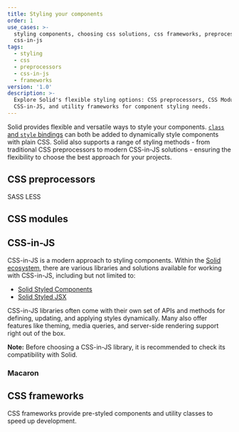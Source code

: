 ```yaml
---
title: Styling your components
order: 1
use_cases: >-
  styling components, choosing css solutions, css frameworks, preprocessors,
  css-in-js
tags:
  - styling
  - css
  - preprocessors
  - css-in-js
  - frameworks
version: '1.0'
description: >-
  Explore Solid's flexible styling options: CSS preprocessors, CSS Modules,
  CSS-in-JS, and utility frameworks for component styling needs.
---
```


Solid provides flexible and versatile ways to style your components.
[`class` and `style` bindings](/concepts/components/class-style) can both be added to dynamically style components with plain CSS.
Solid also supports a range of styling methods - from traditional CSS preprocessors to modern CSS-in-JS solutions - ensuring the flexibility to choose the best approach for your projects.

## CSS preprocessors

<div class="flex flex-col md:grid md:grid-cols-2 md:grid-rows-1  gap-3">

<ImageLinks title="SASS" href="/guides/styling-components/sass" logo="sass" />
<ImageLinks title="LESS" href="/guides/styling-components/less" logo="less" />

</div>

SASS
LESS

## CSS modules

<ImageLinks
	title="CSS Modules"
	href="/guides/styling-components/css-modules"
	logo="cssmodules"
/>

## CSS-in-JS

CSS-in-JS is a modern approach to styling components.
Within the [Solid ecosystem](https://www.solidjs.com/ecosystem), there are various libraries and solutions available for working with CSS-in-JS, including but not limited to:

- [Solid Styled Components](https://github.com/solidjs/solid-styled-components)
- [Solid Styled JSX](https://github.com/solidjs/solid-styled-jsx)

CSS-in-JS libraries often come with their own set of APIs and methods for defining, updating, and applying styles dynamically.
Many also offer features like theming, media queries, and server-side rendering support right out of the box.

**Note:** Before choosing a CSS-in-JS library, it is recommended to check its compatibility with Solid.

### Macaron

<ImageLinks
	title="Macaron"
	href="/guides/styling-components/macaron"
	logo="macaron"
/>
## CSS frameworks

CSS frameworks provide pre-styled components and utility classes to speed up development.

<div class="flex flex-col md:grid md:grid-cols-2 md:grid-rows-1  gap-3">

<ImageLinks
	title="Tailwind CSS"
	href="/guides/styling-components/tailwind"
	logo="tailwind"
/>
<ImageLinks title="UnoCSS" href="/guides/styling-components/uno" logo="uno" />

</div>
